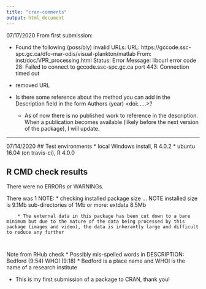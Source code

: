 ```yaml
---
title: "cran-comments"
output: html_document
---
```

07/17/2020
From first submission:

*   Found the following (possibly) invalid URLs:
     URL: https://gccode.ssc-spc.gc.ca/dfo-mar-odis/visual-plankton/matlab
       From: inst/doc/VPR_processing.html
       Status: Error
       Message: libcurl error code 28:
                Failed to connect to gccode.ssc-spc.gc.ca port 443: Connection
timed out

  * removed URL
  
* Is there some reference about the method you can add in the Description
field in the form Authors (year) <doi:.....>?

  * As of now there is no published work to reference in the description. When a publication becomes available (likely before the next version of the package), I will update. 
  
---
07/14/2020
## Test environments
* local Windows install, R 4.0.2
* ubuntu 16.04 (on travis-ci), R 4.0.0


## R CMD check results
There were no ERRORs or WARNINGs. 

There was 1 NOTE:
* checking installed package size ... NOTE
    installed size is  9.1Mb
    sub-directories of 1Mb or more:
      extdata   8.5Mb
      
      
        * The external data in this package has been cut down to a bare minimum but due to the nature of the data being processed by this package (images and video), the data is inherantly large and difficult to reduce any further
        
        
Note from RHub check
  * Possibly mis-spelled words in DESCRIPTION:
  Bedford (9:54)
  WHOI (9:18)
  * Bedford is a place name and WHOI is the name of a research institute
  
  * This is my first submission of a package to CRAN, thank you!
